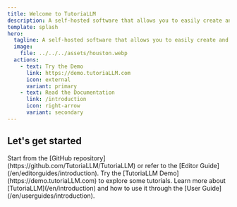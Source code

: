 ```yaml
---
title: Welcome to TutoriaLLM
description: A self-hosted software that allows you to easily create and provide block programming tutorials like Scratch using AI.
template: splash
hero:
  tagline: A self-hosted software that allows you to easily create and provide block programming tutorials like Scratch using AI.
  image:
    file: ../../../assets/houston.webp
  actions:
    - text: Try the Demo
      link: https://demo.tutoriaLLM.com
      icon: external
      variant: primary
    - text: Read the Documentation
      link: /introduction
      icon: right-arrow
      variant: secondary
---
```



## Let's get started

<CardGrid stagger>
  <Card title="Deploy Your Own App" icon="github">
    Start from the [GitHub repository](https://github.com/TutoriaLLM/TutoriaLLM)
    or refer to the [Editor Guide](/en/editorguides/introduction).
  </Card>
  <Card title="Experience the Demo" icon="external">
    Try the [TutoriaLLM Demo](https://demo.tutoriaLLM.com) to explore some
    tutorials.
  </Card>
  <Card title="Learn How to Use the App" icon="open-book">
    Learn more about [TutoriaLLM](/en/introduction) and how to use it through
    the [User Guide](/en/userguides/introduction).
  </Card>
</CardGrid>

